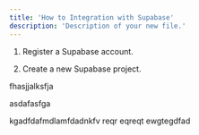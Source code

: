 ```yaml
---
title: 'How to Integration with Supabase'
description: 'Description of your new file.'
---
```


1. Register a Supabase account.

2. Create a new Supabase project.


fhasjjalksfja


asdafasfga


kgadfdafmdlamfdadnkfv
reqr
eqreqt
ewgtegdfad
